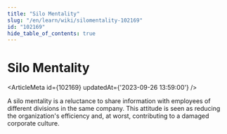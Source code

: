 ```yaml
---
title: "Silo Mentality"
slug: "/en/learn/wiki/silomentality-102169"
id: "102169"
hide_table_of_contents: true
---
```



# Silo Mentality

<ArticleMeta id={102169} updatedAt={'2023-09-26 13:59:00'} />
<div className='border-solid border-b border-t-0 my-4 border-[var(--ifm-color-gray-300)]' />

A silo mentality is a reluctance to share information with employees of different divisions in the same company. This attitude is seen as reducing the organization's efficiency and, at worst, contributing to a damaged corporate culture.
